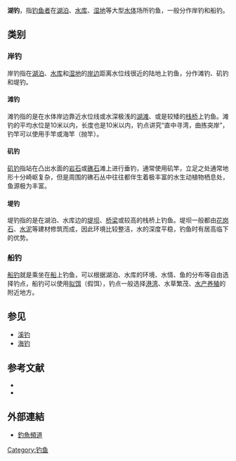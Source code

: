 '''湖钓'''，指[[钓鱼|钓鱼者]]在[[湖泊|湖泊]]、[[水库|水库]]、[[湿地|湿地]]等大型[[水体|水体]]场所钓鱼，一般分作岸钓和船钓。

==类别==
===岸钓===
岸钓指在[[湖泊|湖泊]]、[[水库|水库]]和[[湿地|湿地]]的[[岸|岸边]]距离水位线很近的陆地上钓鱼，分作滩钓、矶钓和堤钓。

====滩钓====
滩钓指的是在水体岸边靠近水位线或水深极浅的[[湖滩|湖滩]]、或是较矮的[[栈桥|栈桥]]上钓鱼。滩钓的平均水位是10米以内，长度也是10米以内，钓点讲究“直中寻湾，曲拣突岸”，钓竿可以使用手竿或海竿（抛竿）。

====矶钓====
[[矶钓|矶钓]]指站在凸出水面的[[岩石|岩石]]或[[礁石|礁石]]滩上进行垂钓，通常使用矶竿，立足之处通常地形十分崎岖复杂，但是周围的礁石丛中往往都伴生着极丰富的水生动植物栖息处，鱼源极为丰富。

====堤钓====
堤钓指的是在湖泊、水库边的[[堤|堤]][[坝|坝]]、[[桥梁|桥梁]]或较高的栈桥上钓鱼。堤坝一般都由[[花岗石|花岗石]]、[[水泥|水泥]]等建材修筑而成，因此环境比较整洁，水的深度平稳，钓鱼时有居高临下的优势。

===船钓===
[[船钓|船钓]]就是乘坐在[[船|船]]上钓鱼，可以根据湖泊、水库的环境、水情、鱼的分布等自由选择钓点，船钓可以使用[[拟饵|拟饵]]（假饵），钓点一般选择[[港湾|港湾]]、水草繁茂、[[水产养殖|水产养殖]]的附近地方。

== 参见 ==
*[[溪钓|溪钓]]
*[[海钓|海钓]]

==参考文献==
{{reflist}}
*{{cite book |author=沈凡|title=《水库钓鱼技巧》|date=2011-11-01 |publisher=金盾出版社 |isbn=9787508272238}}
*{{cite book |author=贺建成|title=《游钓江湖—钓鱼细节全掌握》|date=2013-08-01 |publisher=湖南科技出版社 |location=长沙市|isbn=9787535777294}}

==外部連結==
*[https://www.youtube.com/channel/UCDoGMdmduGwBWXRVyFEO7nA 釣魚頻道] {{Wayback|url=https://www.youtube.com/channel/UCDoGMdmduGwBWXRVyFEO7nA |date=20201204022444 }}

{{捕鱼}}
{{渔业}}

{{DEFAULTSORT:H湖}}
[[Category:钓鱼|Category:钓鱼]]